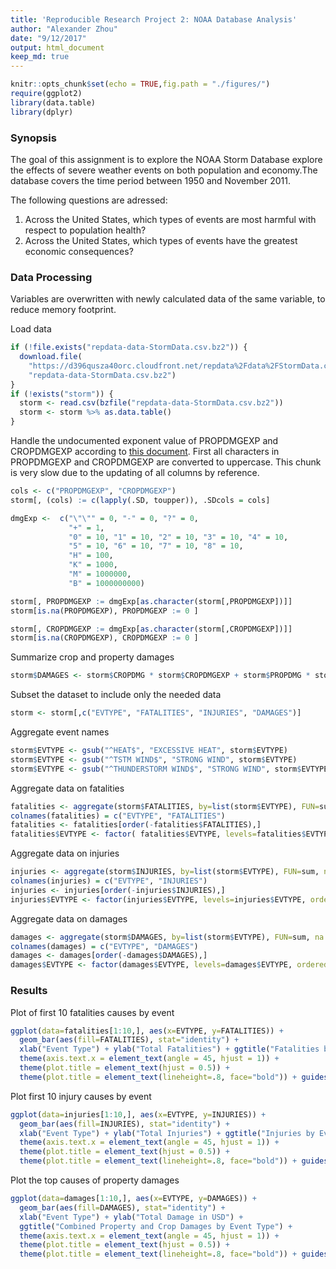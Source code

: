 ```yaml
---
title: 'Reproducible Research Project 2: NOAA Database Analysis'
author: "Alexander Zhou"
date: "9/12/2017"
output: html_document
keep_md: true
---
```


```r
knitr::opts_chunk$set(echo = TRUE,fig.path = "./figures/")
require(ggplot2)
library(data.table)
library(dplyr)
```

### Synopsis

The goal of this assignment is to explore the NOAA Storm Database explore the effects of severe weather events on both population and economy.The database covers the time period between 1950 and November 2011.

The following questions are adressed:

1. Across the United States, which types of events are most harmful with respect to population health?
2. Across the United States, which types of events have the greatest economic consequences?


### Data Processing

Variables are overwritten with newly calculated data of the same variable, to reduce memory footprint. 

Load data
```r
if (!file.exists("repdata-data-StormData.csv.bz2")) { 
  download.file(
    "https://d396qusza40orc.cloudfront.net/repdata%2Fdata%2FStormData.csv.bz2", 
    "repdata-data-StormData.csv.bz2")
}
if (!exists("storm")) {
  storm <- read.csv(bzfile("repdata-data-StormData.csv.bz2"))
  storm <- storm %>% as.data.table()
}
```

Handle the undocumented exponent value of PROPDMGEXP and CROPDMGEXP according to [this document](http://rpubs.com/flyingdisc/PROPDMGEXP). First all characters in PROPDMGEXP and CROPDMGEXP are converted to uppercase. This chunk is very slow due to the updating of all columns by reference. 

```r
cols <- c("PROPDMGEXP", "CROPDMGEXP")
storm[, (cols) := c(lapply(.SD, toupper)), .SDcols = cols]

dmgExp <-  c("\"\"" = 0, "-" = 0, "?" = 0, 
             "+" = 1,
             "0" = 10, "1" = 10, "2" = 10, "3" = 10, "4" = 10, 
             "5" = 10, "6" = 10, "7" = 10, "8" = 10,
             "H" = 100,
             "K" = 1000,
             "M" = 1000000,
             "B" = 1000000000)

storm[, PROPDMGEXP := dmgExp[as.character(storm[,PROPDMGEXP])]]
storm[is.na(PROPDMGEXP), PROPDMGEXP := 0 ]

storm[, CROPDMGEXP := dmgExp[as.character(storm[,CROPDMGEXP])]]
storm[is.na(CROPDMGEXP), CROPDMGEXP := 0 ]
```

Summarize crop and property damages
```r
storm$DAMAGES <- storm$CROPDMG * storm$CROPDMGEXP + storm$PROPDMG * storm$PROPDMGEXP
```

Subset the dataset to include only the needed data
```r
storm <- storm[,c("EVTYPE", "FATALITIES", "INJURIES", "DAMAGES")]
```

Aggregate event names
```r
storm$EVTYPE <- gsub("^HEAT$", "EXCESSIVE HEAT", storm$EVTYPE)
storm$EVTYPE <- gsub("^TSTM WIND$", "STRONG WIND", storm$EVTYPE)
storm$EVTYPE <- gsub("^THUNDERSTORM WIND$", "STRONG WIND", storm$EVTYPE)
```

Aggregate data on fatalities
```r
fatalities <- aggregate(storm$FATALITIES, by=list(storm$EVTYPE), FUN=sum, na.rm=TRUE)
colnames(fatalities) = c("EVTYPE", "FATALITIES")
fatalities <- fatalities[order(-fatalities$FATALITIES),] 
fatalities$EVTYPE <- factor( fatalities$EVTYPE, levels=fatalities$EVTYPE, ordered=TRUE)
```

Aggregate data on injuries
```r
injuries <- aggregate(storm$INJURIES, by=list(storm$EVTYPE), FUN=sum, na.rm=TRUE)
colnames(injuries) = c("EVTYPE", "INJURIES")
injuries <- injuries[order(-injuries$INJURIES),] 
injuries$EVTYPE <- factor(injuries$EVTYPE, levels=injuries$EVTYPE, ordered=TRUE)
```

Aggregate data on damages
```r
damages <- aggregate(storm$DAMAGES, by=list(storm$EVTYPE), FUN=sum, na.rm=TRUE)
colnames(damages) = c("EVTYPE", "DAMAGES")
damages <- damages[order(-damages$DAMAGES),] 
damages$EVTYPE <- factor(damages$EVTYPE, levels=damages$EVTYPE, ordered=TRUE)
```

### Results

Plot of first 10 fatalities causes by event
```r
ggplot(data=fatalities[1:10,], aes(x=EVTYPE, y=FATALITIES)) + 
  geom_bar(aes(fill=FATALITIES), stat="identity") + 
  xlab("Event Type") + ylab("Total Fatalities") + ggtitle("Fatalities by Event Type") + 
  theme(axis.text.x = element_text(angle = 45, hjust = 1)) + 
  theme(plot.title = element_text(hjust = 0.5)) + 
  theme(plot.title = element_text(lineheight=.8, face="bold")) + guides(fill=FALSE)
```

Plot first 10 injury causes by event
```r
ggplot(data=injuries[1:10,], aes(x=EVTYPE, y=INJURIES)) + 
  geom_bar(aes(fill=INJURIES), stat="identity") + 
  xlab("Event Type") + ylab("Total Injuries") + ggtitle("Injuries by Event Type") + 
  theme(axis.text.x = element_text(angle = 45, hjust = 1)) + 
  theme(plot.title = element_text(hjust = 0.5)) + 
  theme(plot.title = element_text(lineheight=.8, face="bold")) + guides(fill=FALSE)
```

Plot the top causes of property damages
```r
ggplot(data=damages[1:10,], aes(x=EVTYPE, y=DAMAGES)) + 
  geom_bar(aes(fill=DAMAGES), stat="identity") + 
  xlab("Event Type") + ylab("Total Damage in USD") + 
  ggtitle("Combined Property and Crop Damages by Event Type") + 
  theme(axis.text.x = element_text(angle = 45, hjust = 1)) + 
  theme(plot.title = element_text(hjust = 0.5)) + 
  theme(plot.title = element_text(lineheight=.8, face="bold")) + guides(fill=FALSE)
```

